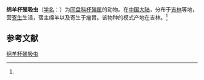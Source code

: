 {{Speciesbox
| name = 绵羊杯殖吸虫
| status = 
| status_system = 
| image = 
| genus = Calicophoron
| species = ovillum
| authority = (Wang et Liu, 1977)<ref name='id9986'>{{cite web| url =http://www.bioinfo.cn/db05/BjdwSpecies.php?action=view&id=9986| title =绵羊杯殖吸虫| work =《中国动物物种编目数据库》| publisher =中国科学院微生物研究所| author =中国科学院动物研究所| accessdate =2009-04-16| deadurl =yes| archiveurl =https://web.archive.org/web/20160305073412/http://www.bioinfo.cn/db05/BjdwSpecies.php?action=view&id=9986| archivedate =2016-03-05}}</ref>
}}

'''绵羊杯殖吸虫'''（[[学名|学名]]：{{lang|la|''Calicophoron ovillum''}}）为[[同盘科|同盘科]][[杯殖属|杯殖属]]的动物。在[[中国大陆|中国大陆]]，分布于[[吉林|吉林]]等地，营[[寄生|寄生]]生活，宿主绵羊以及寄生于瘤胃。该物种的模式产地在吉林。<ref name='id9986'/>

== 参考文献 ==
{{reflist}}

{{Wikispecies|Calicophoron ovillum}}

[[Category:杯殖属|绵羊杯殖吸虫]]


{{吸虫小作品}}